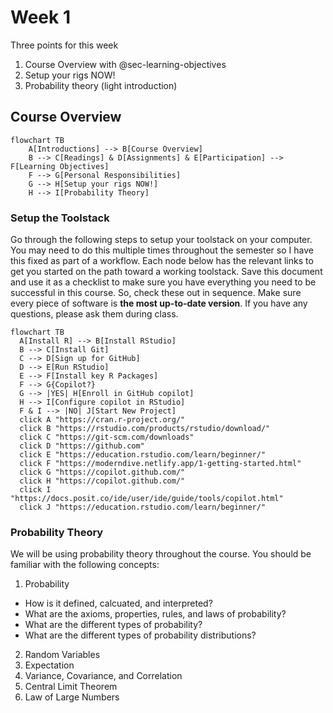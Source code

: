# Week 1 {#week1}

Three points for this week

1.  Course Overview with @sec-learning-objectives
2.  Setup your rigs NOW!
3.  Probability theory (light introduction)

## Course Overview

```mermaid
flowchart TB
    A[Introductions] --> B[Course Overview]
    B --> C[Readings] & D[Assignments] & E[Participation] --> F[Learning Objectives]
    F --> G[Personal Responsibilities]
    G --> H[Setup your rigs NOW!]
    H --> I[Probability Theory]
```

### Setup the Toolstack

Go through the following steps to setup your toolstack on your computer. You may need to do this multiple times throughout the semester so I have this fixed as part of a workflow. Each node below has the relevant links to get you started on the path toward a working toolstack. Save this document and use it as a checklist to make sure you have everything you need to be successful in this course. So, check these out in sequence. Make sure every piece of software is **the most up-to-date version**. If you have any questions, please ask them during class.

```mermaid
flowchart TB
  A[Install R] --> B[Install RStudio]
  B --> C[Install Git]
  C --> D[Sign up for GitHub]
  D --> E[Run RStudio]
  E --> F[Install key R Packages]
  F --> G{Copilot?}
  G --> |YES| H[Enroll in GitHub copilot]
  H --> I[Configure copilot in RStudio]
  F & I --> |NO| J[Start New Project]
  click A "https://cran.r-project.org/"
  click B "https://rstudio.com/products/rstudio/download/"
  click C "https://git-scm.com/downloads"
  click D "https://github.com"
  click E "https://education.rstudio.com/learn/beginner/"
  click F "https://moderndive.netlify.app/1-getting-started.html"
  click G "https://copilot.github.com/"
  click H "https://copilot.github.com/"
  click I "https://docs.posit.co/ide/user/ide/guide/tools/copilot.html"
  click J "https://education.rstudio.com/learn/beginner/"
```

### Probability Theory

We will be using probability theory throughout the course. You should be familiar with the following concepts:

1.  Probability
-   How is it defined, calcuated, and interpreted?
-   What are the axioms, properties, rules, and laws of probability?
-   What are the different types of probability?
-   What are the different types of probability distributions?
2.  Random Variables
3.  Expectation
4.  Variance, Covariance, and Correlation
5.  Central Limit Theorem
6.  Law of Large Numbers

